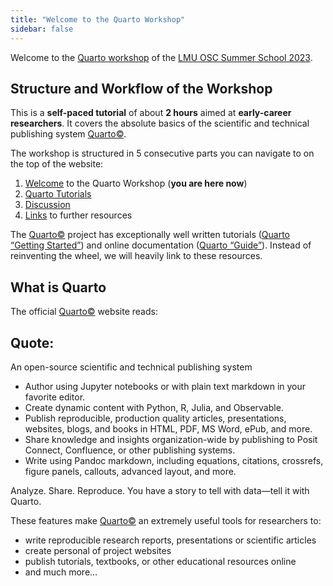 ```yaml
---
title: "Welcome to the Quarto Workshop"
sidebar: false
---
```


Welcome to the [Quarto workshop](https://malikaihle.github.io/OSC-Open-Research-Summer-School-2023/Workshops.html#quarto) of the [LMU OSC Summer School 2023](https://malikaihle.github.io/OSC-Open-Research-Summer-School-2023/).

## Structure and Workflow of the Workshop

This is a **self-paced tutorial** of about **2 hours** aimed at **early-career researchers**.
It covers the absolute basics of the scientific and technical publishing system [Quarto&copy;](https://quarto.org/).

The workshop is structured in 5 consecutive parts you can navigate to on the top of the website:

1. [Welcome](index.qmd) to the Quarto Workshop (**you are here now**)
2. [Quarto Tutorials](quarto_tutorials.qmd)
3. [Discussion](discussion.qmd)
5. [Links](links.qmd) to further resources


The [Quarto&copy;](https://quarto.org/) project has exceptionally well written tutorials ([Quarto "Getting Started"](https://quarto.org/docs/get-started/)) and online documentation ([Quarto "Guide"](https://quarto.org/docs/guide/)).
Instead of reinventing the wheel, we will heavily link to these resources.

## What is Quarto

The official [Quarto&copy;](https://quarto.org/) website reads:

::: {.callout-tip appearance="minimal" icon=false}
## Quote:

An open-source scientific and technical publishing system

- Author using Jupyter notebooks or with plain text markdown in your favorite editor.
- Create dynamic content with Python, R, Julia, and Observable.
- Publish reproducible, production quality articles, presentations, websites, blogs, and books in HTML, PDF, MS Word, ePub, and more.
- Share knowledge and insights organization-wide by publishing to Posit Connect, Confluence, or other publishing systems.
- Write using Pandoc markdown, including equations, citations, crossrefs, figure panels, callouts, advanced layout, and more.

Analyze. Share. Reproduce. You have a story to tell with data—tell it with Quarto.
:::

These features make [Quarto&copy;](https://quarto.org/) an extremely useful tools for researchers to:

- write reproducible research reports, presentations or scientific articles
- create personal of project websites
- publish tutorials, textbooks, or other educational resources online
- and much more...


